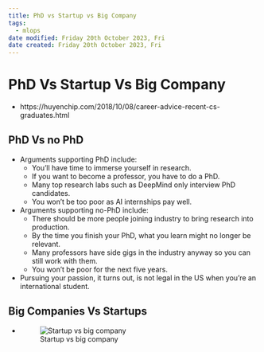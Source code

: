 ```yaml
---
title: PhD vs Startup vs Big Company
tags:
  - mlops
date modified: Friday 20th October 2023, Fri
date created: Friday 20th October 2023, Fri
---
```


# PhD Vs Startup Vs Big Company

- https://huyenchip.com/2018/10/08/career-advice-recent-cs-graduates.html

## PhD Vs no PhD
- Arguments supporting PhD include:
	- You’ll have time to immerse yourself in research.
	- If you want to become a professor, you have to do a PhD.
	- Many top research labs such as DeepMind only interview PhD candidates.
	- You won’t be too poor as AI internships pay well.

- Arguments supporting no-PhD include:
	- There should be more people joining industry to bring research into production.
	- By the time you finish your PhD, what you learn might no longer be relevant.
	- Many professors have side gigs in the industry anyway so you can still work with them.
	- You won’t be poor for the next five years.

- Pursuing your passion, it turns out, is not legal in the US when you’re an international student.

## Big Companies Vs Startups
- ![Startup vs big company](https://huyenchip.com/assets/pics/startup_big_company.jpg)
